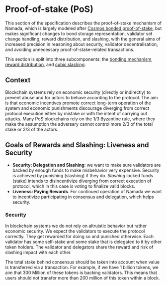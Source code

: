 # Proof-of-stake (PoS)

This section of the specification describes the proof-of-stake mechanism of Namada, which is largely modeled after [Cosmos bonded proof-of-stake](https://github.com/cosmos/cosmos-sdk/blob/master/x/staking/spec/README.md), but makes significant changes to bond storage representation, validator set change handling, reward distribution, and slashing, with the general aims of increased precision in reasoning about security, validator decentralisation, and avoiding unnecessary proof-of-stake-related transactions.

This section is split into three subcomponents: the [bonding mechanism](./proof-of-stake/objects-and-txs.mdx), [reward distribution](./proof-of-stake/reward-distribution.mdx), and [cubic slashing](./proof-of-stake/cubic-slashing.mdx).

## Context

Blockchain systems rely on economic security (directly or indirectly) to 
prevent 
abuse and 
for actors 
to behave according to the protocol. The aim is that economic incentives promote 
correct long-term operation of the system and economic punishments 
discourage diverging from correct protocol execution either by mistake or 
with the intent of carrying out attacks. Many PoS blockchains rely on the 1/3 Byzantine rule, where they make the assumption the adversary cannot control more 2/3 of the total stake or 2/3 of the actors. 

## Goals of Rewards and Slashing: Liveness and Security

* **Security: Delegation and Slashing**: we want to make sure validators are 
  backed by enough funds to make misbehavior very expensive. Security is 
  achieved by punishing (slashing) if they do. *Slashing* locked funds (stake)
  intends to disincentivize diverging from correct execution of protocol, 
  which in this case is voting to finalize valid blocks. 
* **Liveness: Paying Rewards**. For continued operation of Namada we want to incentivize participating in consensus and delegation, which helps security.

### Security 

In blockchain systems we do not rely on altruistic behavior but rather economic
security. We expect the validators to execute the protocol correctly. They get rewarded for doing so and punished otherwise. Each validator has some self-stake and some stake that is delegated to it by other token holders. The validator and delegators share the reward and risk of slashing impact with each other. 

The total stake behind consensus should be taken into account when value is transferred via a transaction. For example, if we have 1 billion tokens, we aim that 300 Million of these tokens is backing validators. This means that users should not transfer more than 200 million of this token within a block. 
